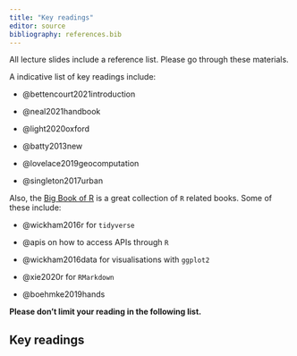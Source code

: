 ```yaml
---
title: "Key readings"
editor: source
bibliography: references.bib
---
```


All lecture slides include a reference list. Please go
through these materials. 

A indicative list of key readings include:

-   @bettencourt2021introduction

-   @neal2021handbook

-   @light2020oxford

-   @batty2013new

-   @lovelace2019geocomputation

-   @singleton2017urban

Also, the [Big Book of R](https://www.bigbookofr.com/){target="_blank"} 
is a great collection of `R` related books.
Some of these include:

- @wickham2016r for `tidyverse`

- @apis on how to access APIs through `R`

- @wickham2016data for visualisations with `ggplot2`

- @xie2020r for `RMarkdown`

- @boehmke2019hands

**Please don't limit your reading in the following list.**

## Key readings